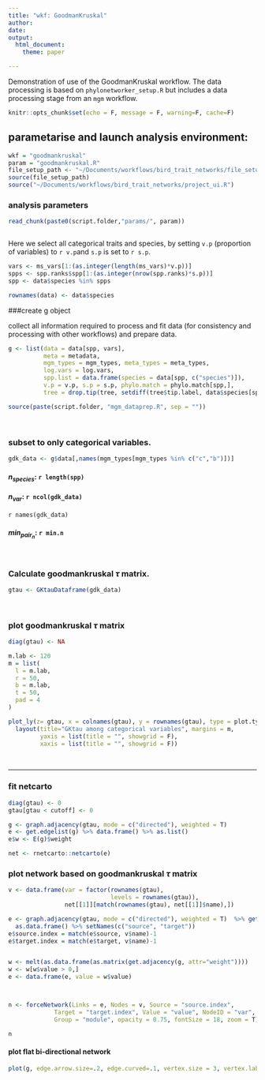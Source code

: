 ```yaml
---
title: "wkf: GoodmanKruskal"
author: 
date: 
output: 
  html_document:
    theme: paper

---
```

Demonstration of use of the GoodmanKruskal workflow. The data processing is based on `phylonetworker_setup.R` but includes a data processing stage from an `mgm` workflow.

```r
knitr::opts_chunk$set(echo = F, message = F, warning=F, cache=F)
```

## parametarise and launch analysis environment:

```r
wkf = "goodmankruskal"
param = "goodmankruskal.R"
file_setup_path <- "~/Documents/workflows/bird_trait_networks/file_setup.R"
source(file_setup_path)
source("~/Documents/workflows/bird_trait_networks/project_ui.R")

```

### analysis parameters 

```r
read_chunk(paste0(script.folder,"params/", param))
```

```r

```


Here we select all categorical traits and species, by setting `v.p` (proportion of variables) to `r v.p`and `s.p` is set to `r s.p`.

```r
vars <- ms_vars[1:(as.integer(length(ms_vars)*v.p))]
spps <- spp.ranks$spp[1:(as.integer(nrow(spp.ranks)*s.p))]
spp <- data$species %in% spps

rownames(data) <- data$species

```


###create g object 

collect all information required to process and fit data (for consistency and processing with other workflows) and prepare data.

```r

g <- list(data = data[spp, vars], 
          meta = metadata, 
          mgm_types = mgm_types, meta_types = meta_types, 
          log.vars = log.vars, 
          spp.list = data.frame(species = data[spp, c("species")]),
          v.p = v.p, s.p = s.p, phylo.match = phylo.match[spp,],
          tree = drop.tip(tree, setdiff(tree$tip.label, data$species[spp])))

source(paste(script.folder, "mgm_dataprep.R", sep = ""))

```

<br>

### subset to only categorical variables. 

```r

gdk_data <- g$data[,names(mgm_types[mgm_types %in% c("c","b")])]
```
#### $n_{species}$: `r length(spp)`

#### $n_{var}$: `r ncol(gdk_data)`

`r names(gdk_data)`

#### ${min}_{{pair}_n}$: `r min.n`

<br>

### Calculate goodmankruskal $τ$ matrix.

```r
gtau <- GKtauDataframe(gdk_data)
```



<br>

### **plot goodmankruskal $τ$ matrix**

```r
diag(gtau) <- NA

m.lab <- 120
m = list(
  l = m.lab,
  r = 50,
  b = m.lab,
  t = 50,
  pad = 4
)

plot_ly(z= gtau, x = colnames(gtau), y = rownames(gtau), type = plot.type) %>%
  layout(title="GKtau among categorical variables", margins = m, 
         yaxis = list(title = "", showgrid = F), 
         xaxis = list(title = "", showgrid = F))


```

<br>

***

### fit netcarto

```r
diag(gtau) <- 0
gtau[gtau < cutoff] <- 0

g <- graph.adjacency(gtau, mode = c("directed"), weighted = T)
e <- get.edgelist(g) %>% data.frame() %>% as.list()
e$w <- E(g)$weight

net <- rnetcarto::netcarto(e)

```

### plot network based on goodmankruskal $τ$ matrix

```r
v <- data.frame(var = factor(rownames(gtau), 
                             levels = rownames(gtau)),
                net[[1]][match(rownames(gtau), net[[1]]$name),])

e <- graph.adjacency(gtau, mode = c("directed"), weighted = T)  %>% get.edgelist(names = T) %>% 
  as.data.frame() %>% setNames(c("source", "target"))
e$source.index = match(e$source, v$name)-1
e$target.index = match(e$target, v$name)-1


w <- melt(as.data.frame(as.matrix(get.adjacency(g, attr="weight"))))
w <- w[w$value > 0,]
e <- data.frame(e, value = w$value)



n <- forceNetwork(Links = e, Nodes = v, Source = "source.index",
             Target = "target.index", Value = "value", NodeID = "var",
             Group = "module", opacity = 0.75, fontSize = 18, zoom = T)

n
```


#### plot flat bi-directional network

```r
plot(g, edge.arrow.size=.2, edge.curved=.1, vertex.size = 3, vertex.label=NA)
```

